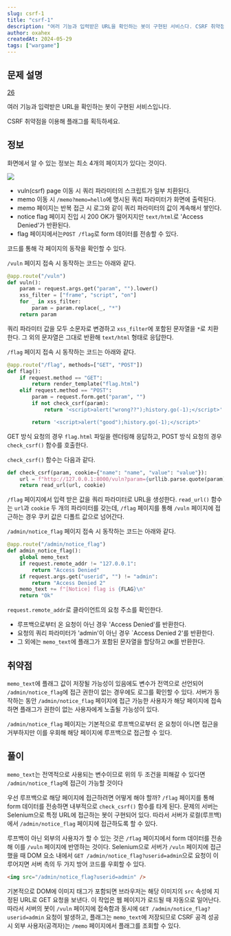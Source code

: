 ```yaml
---
slug: csrf-1
title: "csrf-1"
description: "여러 기능과 입력받은 URL을 확인하는 봇이 구현된 서비스다. CSRF 취약점을 이용해 플래그를 획득해라"
author: oxahex
createdAt: 2024-05-29
tags: ["wargame"]
---
```


## 문제 설명
[26](https://dreamhack.io/wargame/challenges/26)

여러 기능과 입력받은 URL을 확인하는 봇이 구현된 서비스입니다.

CSRF 취약점을 이용해 플래그를 획득하세요.


## 정보
화면에서 알 수 있는 정보는 최소 4개의 페이지가 있다는 것이다.

![](img/01.png)

- vuln(csrf) page 이동 시 쿼리 파라미터의 스크립트가 일부 치환된다.
- memo 이동 시 `/memo?memo=hello`에 명시된 쿼리 파라미터가 화면에 출력된다.
- memo 페이지는 반복 접근 시 로그와 같이 쿼리 파라미터의 값이 계속해서 쌓인다.
- notice flag 페이지 진입 시 200 OK가 떨어지지만 `text/html`로 'Access Denied'가 반환된다.
- flag 페이지에서는`POST /flag`로 form 데이터를 전송할 수 있다.

코드를 통해 각 페이지의 동작을 확인할 수 있다.

`/vuln` 페이지 접속 시 동작하는 코드는 아래와 같다.

```python
@app.route("/vuln")
def vuln():
    param = request.args.get("param", "").lower()
    xss_filter = ["frame", "script", "on"]
    for _ in xss_filter:
        param = param.replace(_, "*")
    return param
```

쿼리 파라미터 값을 모두 소문자로 변경하고 `xss_filter`에 포함된 문자열을 `*`로 치환한다. 그 외의 문자열은 그대로 반환해 `text/html` 형태로 응답한다.

`/flag` 페이지 접속 시 동작하는 코드는 아래와 같다.

```python
@app.route("/flag", methods=["GET", "POST"])
def flag():
    if request.method == "GET":
        return render_template("flag.html")
    elif request.method == "POST":
        param = request.form.get("param", "")
        if not check_csrf(param):
            return '<script>alert("wrong??");history.go(-1);</script>'

        return '<script>alert("good");history.go(-1);</script>'
```

GET 방식 요청의 경우 `flag.html` 파일을 렌더링해 응답하고, POST 방식 요청의 경우 `check_csrf()` 함수를 호출한다.

`check_csrf()` 함수는 다음과 같다.

```python
def check_csrf(param, cookie={"name": "name", "value": "value"}):
    url = f"http://127.0.0.1:8000/vuln?param={urllib.parse.quote(param)}"
    return read_url(url, cookie)
```

`/flag` 페이지에서 입력 받은 값을 쿼리 파라미터로 URL을 생성한다. `read_url()` 함수는 `url`과 `cookie` 두 개의 파라미터를 갖는데, `/flag` 페이지를 통해 `/vuln` 페이지에 접근하는 경우 쿠키 값은 디폴트 값으로 넘어간다.

`/admin/notice_flag` 페이지 접속 시 동작하는 코드는 아래와 같다.

```python
@app.route("/admin/notice_flag")
def admin_notice_flag():
    global memo_text
    if request.remote_addr != "127.0.0.1":
        return "Access Denied"
    if request.args.get("userid", "") != "admin":
        return "Access Denied 2"
    memo_text += f"[Notice] flag is {FLAG}\n"
    return "Ok"
```

`request.remote_addr`로 클라이언트의 요청 주소를 확인한다.

- 루프백으로부터 온 요청이 아닌 경우 'Access Denied'를 반환한다.
- 요청의 쿼리 파라미터가 'admin'이 아닌 경우 `Access Denied 2'를 반환한다.
- 그 외에는 `memo_text`에 플래그가 포함된 문자열을 할당하고 `OK`를 반환한다.


## 취약점
`memo_text`에 플래그 값이 저장될 가능성이 있음에도 변수가 전역으로 선언되어 `/admin/notice_flag`에 접근 권한이 없는 경우에도 로그를 확인할 수 있다. 서버가 동작하는 동안 `/admin/notice_flag` 페이지에 접근 가능한 사용자가 해당 페이지에 접속하면 플래그가 권한이 없는 사용자에게 노출될 가능성이 있다.

`/admin/notice_flag` 페이지는 기본적으로 루프백으로부터 온 요청이 아니면 접근을 거부하지만 이를 우회해 해당 페이지에 루프백으로 접근할 수 있다.


## 풀이
`memo_text`는 전역적으로 사용되는 변수이므로 위의 두 조건을 피해갈 수 있다면 `/admin/notice_flag`에 접근이 가능할 것이다


우선 루프백으로 해당 페이지에 접근하려면 어떻게 해야 할까? `/flag` 페이지를 통해 form 데이터를 전송하면 내부적으로 `check_csrf()` 함수를 타게 된다. 문제의 서버는 Selenium으로 특정 URL에 접근하는 봇이 구현되어 있다. 따라서 서버가 로컬(루프백)에서 `/admin/notice_flag` 페이지에 접근하도록 할 수 있다.

루프백이 아닌 외부의 사용자가 할 수 있는 것은 `/flag` 페이지에서 form 데이터를 전송해 이를 `/vuln` 페이지에 반영하는 것이다. Selenium으로 서버가 `/vuln` 페이지에 접근했을 때 DOM 요소 내에서 `GET /admin/notice_flag?userid=admin`으로 요청이 이루어지면 서버 측의 두 가지 방어 코드를 우회할 수 있다.

```html
<img src="/admin/notice_flag?userid=admin" />
```

기본적으로 DOM에 이미지 태그가 포함되면 브라우저는 해당 이미지의 `src` 속성에 지정된 URL로 GET 요청을 보낸다. 이 작업은 웹 페이지가 로드될 때 자동으로 일어난다. 따라서 서버의 봇이 `/vuln` 페이지에 접속함과 동시에 `GET /admin/notice_flag?userid=admin` 요청이 발생하고, 플래그는 `memo_text`에 저장되므로 CSRF 공격 성공 시 외부 사용자(공격자)는 `/memo` 페이지에서 플래그를 조회할 수 있다.
